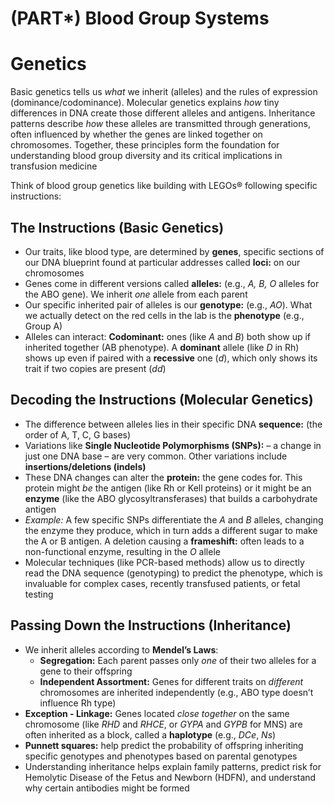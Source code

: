 # (PART\*) Blood Group Systems {-}

# Genetics {-}

Basic genetics tells us *what* we inherit (alleles) and the rules of expression (dominance/codominance). Molecular genetics explains *how* tiny differences in DNA create those different alleles and antigens. Inheritance patterns describe *how* these alleles are transmitted through generations, often influenced by whether the genes are linked together on chromosomes. Together, these principles form the foundation for understanding blood group diversity and its critical implications in transfusion medicine

Think of blood group genetics like building with LEGOs® following specific instructions:

##  **The Instructions (Basic Genetics)** {-}
*   Our traits, like blood type, are determined by **genes**, specific sections of our DNA blueprint found at particular addresses called **loci:** on our chromosomes
*   Genes come in different versions called **alleles:** (e.g., *A, B, O* alleles for the ABO gene). We inherit *one* allele from each parent
*   Our specific inherited pair of alleles is our **genotype:** (e.g., *AO*). What we actually detect on the red cells in the lab is the **phenotype** (e.g., Group A)
*   Alleles can interact: **Codominant:** ones (like *A* and *B*) both show up if inherited together (AB phenotype). A **dominant** allele (like *D* in Rh) shows up even if paired with a **recessive** one (*d*), which only shows its trait if two copies are present (*dd*)

##  **Decoding the Instructions (Molecular Genetics)** {-}
*   The difference between alleles lies in their specific DNA **sequence:** (the order of A, T, C, G bases)
*   Variations like **Single Nucleotide Polymorphisms (SNPs):** – a change in just one DNA base – are very common. Other variations include **insertions/deletions (indels)**
*   These DNA changes can alter the **protein:** the gene codes for. This protein might *be* the antigen (like Rh or Kell proteins) or it might be an **enzyme** (like the ABO glycosyltransferases) that builds a carbohydrate antigen
*   *Example:* A few specific SNPs differentiate the *A* and *B* alleles, changing the enzyme they produce, which in turn adds a different sugar to make the A or B antigen. A deletion causing a **frameshift:** often leads to a non-functional enzyme, resulting in the *O* allele
*   Molecular techniques (like PCR-based methods) allow us to directly read the DNA sequence (genotyping) to predict the phenotype, which is invaluable for complex cases, recently transfused patients, or fetal testing

##  **Passing Down the Instructions (Inheritance)** {-}
*   We inherit alleles according to **Mendel's Laws**:
    *   **Segregation:** Each parent passes only *one* of their two alleles for a gene to their offspring
    *   **Independent Assortment:** Genes for different traits on *different* chromosomes are inherited independently (e.g., ABO type doesn't influence Rh type)
*   **Exception - Linkage:** Genes located *close together* on the same chromosome (like *RHD* and *RHCE*, or *GYPA* and *GYPB* for MNS) are often inherited as a block, called a **haplotype** (e.g., *DCe*, *Ns*)
*   **Punnett squares:** help predict the probability of offspring inheriting specific genotypes and phenotypes based on parental genotypes
*   Understanding inheritance helps explain family patterns, predict risk for Hemolytic Disease of the Fetus and Newborn (HDFN), and understand why certain antibodies might be formed
